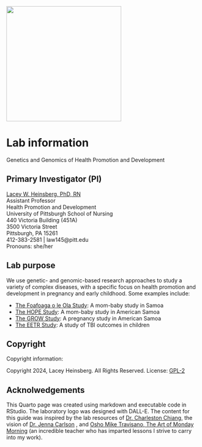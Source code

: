 ![](HeinsbergLab.png){fig-align="center" width="300"}

# Lab information {.unnumbered}

Genetics and Genomics of Health Promotion and Development

## Primary Investigator (PI)

[Lacey W. Heinsberg, PhD, RN](https://www.nursing.pitt.edu/person/lacey-w-heinsberg)                       
Assistant Professor                       
Health Promotion and Development                    
University of Pittsburgh School of Nursing                 
440 Victoria Building (451A)                
3500 Victoria Street               
Pittsburgh, PA 15261               
412-383-2581 | law145\@pitt.edu                   
Pronouns: she/her      

## Lab purpose 

We use genetic- and genomic-based research approaches to study a variety of complex diseases, with a specific focus on health promotion and development in pregnancy and early childhood. Some examples include: 

* [The Foafoaga o le Ola Study](./foafoaga.qmd): A mom-baby study in Samoa 
* [The HOPE Study](./hope.qmd): A mom-baby study in American Samoa 
* [The GROW Study](./grow.qmd): A pregnancy study in American Samoa
* [The EETR Study](./eetr.qmd): A study of TBI outcomes in children 

## Copyright

Copyright information:

Copyright 2024, Lacey Heinsberg. All Rights Reserved. License: [GPL-2](https://www.gnu.org/licenses/old-licenses/gpl-2.0.en.html)

## Acknolwedgements 

This Quarto page was created using markdown and executable code in RStudio. The laboratory logo was designed with DALL-E. The content for this guide was inspired by the lab resources of [Dr. Charleston Chiang](https://chianglab.usc.edu/resources.html), the vision of [Dr. Jenna Carlson](https://www.publichealth.pitt.edu/directory/jenna-carlson) , and [Osho Mike Travisano, The Art of Monday Morning](https://www.theartofmondaymorning.com/) (an incredible teacher who has imparted lessons I strive to carry into my work).
